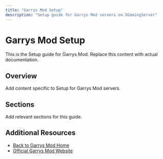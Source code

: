 ```yaml
---
title: "Garrys Mod Setup"
description: "Setup guide for Garrys Mod servers on XGamingServer"
---
```


# Garrys Mod Setup

This is the Setup guide for Garrys Mod. Replace this content with actual documentation.

## Overview

Add content specific to Setup for Garrys Mod servers.

## Sections

Add relevant sections for this guide.

## Additional Resources

- [Back to Garrys Mod Home](./index)
- [Official Garrys Mod Website](https://example.com)
